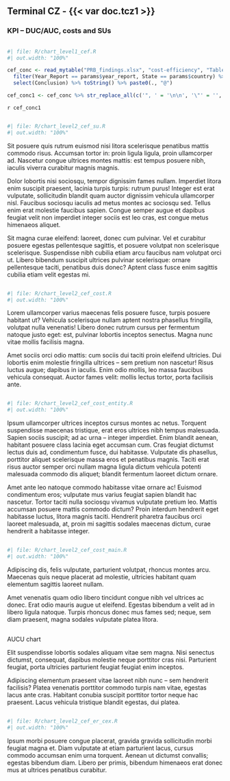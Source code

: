 ## Terminal CZ - {{< var doc.tcz1 >}}

::: {#container-cef-duc style="clear: both"}

### KPI – DUC/AUC, costs and SUs

<!-- empty line to ensure next heading leaves enough space -->
<div style="height: 1px"></div>

:::: {#chart-cef-trm-duc class="mychart"}
```r
#| file: R/chart_level1_cef.R
#| out.width: "100%"
```
::::

:::: {#concl-cef-trm-duc}
```r
cef_conc <- read_mytable("PRB_findings.xlsx", "cost-efficiency", "Table_Findings_CEFF") %>% 
  filter(Year_Report == params$year_report, State == params$country) %>% 
  select(Conclusion) %>% toString() %>% paste0(., "@")

cef_conc1 <- cef_conc %>% str_replace_all(c('", ' = '\n\n', '\"' = '', '\n\n\n' = '\n\n')) %>% str_replace(fixed('c('), '') %>%  str_replace(fixed(')@'), '\n') 
```

`r cef_conc1`
::::
:::

::: {#container-cef-su style="clear: both"}

<!-- empty line to ensure next heading leaves enough space -->
<div style="height: 1px"></div>

:::: {#chart-cef-su class="mychart"}
```r
#| file: R/chart_level2_cef_su.R
#| out.width: "100%"
```
::::

:::: {#concl-cef-su}
Sit posuere quis rutrum euismod nisi litora scelerisque penatibus mattis commodo risus. Accumsan tortor in: proin ligula ligula,
proin ullamcorper ad. Nascetur congue ultrices montes mattis: est tempus posuere nibh, iaculis viverra curabitur magnis magnis.

Dolor lobortis nisi sociosqu, tempor dignissim fames nullam. Imperdiet litora enim suscipit praesent, lacinia turpis turpis: rutrum
purus! Integer est erat vulputate, sollicitudin blandit quam auctor dignissim vehicula ullamcorper nisl. Faucibus sociosqu iaculis
ad metus montes ac sociosqu sed. Tellus enim erat molestie faucibus sapien. Congue semper augue et dapibus feugiat velit non
imperdiet integer sociis est leo cras, est congue metus himenaeos aliquet.

Sit magna curae eleifend: laoreet, donec cum pulvinar. Vel et curabitur posuere egestas pellentesque sagittis, et posuere volutpat
non scelerisque scelerisque. Suspendisse nibh cubilia etiam arcu faucibus nam volutpat orci ut. Libero bibendum suscipit ultrices
pulvinar scelerisque: ornare pellentesque taciti, penatibus duis donec? Aptent class fusce enim sagittis cubilia etiam velit
egestas mi.
::::
:::

::: {#container-cef-trm-cost style="clear: both"}

<!-- empty line to ensure next heading leaves enough space -->
<div style="height: 1px"></div>

:::: {#chart-cef-trm-cost class="mychart"}
```r
#| file: R/chart_level2_cef_cost.R
#| out.width: "100%"
```
::::

:::: {#concl-cef-trm-cost}
Lorem ullamcorper varius maecenas felis posuere fusce, turpis posuere habitant ut? Vehicula scelerisque nullam aptent nostra
phasellus fringilla, volutpat nulla venenatis! Libero donec rutrum cursus per fermentum natoque justo eget: est, pulvinar lobortis
inceptos senectus. Magna nunc vitae mollis facilisis magna.

Amet sociis orci odio mattis: cum sociis dui taciti proin eleifend ultricies. Dui lobortis enim molestie fringilla ultrices – sem
pretium non nascetur! Risus luctus augue; dapibus in iaculis. Enim odio mollis, leo massa faucibus vehicula consequat. Auctor fames
velit: mollis lectus tortor, porta facilisis ante.
::::
:::

::: {#container-cef-trm-cost-entity style="clear: both"}

<!-- empty line to ensure next heading leaves enough space -->
<div style="height: 1px"></div>

:::: {#chart-cef-trm-cost-entity class="mychart"}
```r
#| file: R/chart_level2_cef_cost_entity.R
#| out.width: "100%"
```
::::

:::: {#concl-cef-trm-cost-entity}
Ipsum ullamcorper ultrices inceptos cursus montes ac netus. Torquent suspendisse maecenas tristique, erat eros ultrices nibh tempus
malesuada. Sapien sociis suscipit; ad ac urna – integer imperdiet. Enim blandit aenean, habitant posuere class lacinia eget
accumsan cum. Cras feugiat dictumst lectus duis ad, condimentum fusce, dui habitasse. Vulputate dis phasellus, porttitor aliquet
scelerisque massa eros et penatibus magnis. Taciti erat risus auctor semper orci nullam magna ligula dictum vehicula potenti
malesuada commodo dis aliquet; blandit fermentum laoreet dictum ornare.

Amet ante leo natoque commodo habitasse vitae ornare ac! Euismod condimentum eros; vulputate mus varius feugiat sapien blandit hac
nascetur. Tortor taciti nulla sociosqu vivamus vulputate pretium leo. Mattis accumsan posuere mattis commodo dictum? Proin interdum
hendrerit eget habitasse luctus, litora magnis taciti. Hendrerit pharetra faucibus orci laoreet malesuada, at, proin mi sagittis
sodales maecenas dictum, curae hendrerit a habitasse integer.
::::
:::

::: {#container-cef-trm-cost-main style="clear: both"}

<!-- empty line to ensure next heading leaves enough space -->
<div style="height: 1px"></div>

:::: {#chart-cef-trm-cost-main class="mychart"}
```r
#| file: R/chart_level2_cef_cost_main.R
#| out.width: "100%"
```
::::

:::: {#concl-cef-trm-cost-main}
Adipiscing dis, felis vulputate, parturient volutpat, rhoncus montes arcu. Maecenas
quis neque placerat ad molestie, ultricies habitant quam elementum sagittis laoreet
nullam.

Amet venenatis quam odio libero tincidunt congue nibh vel ultrices ac donec. Erat
odio mauris augue ut eleifend. Egestas bibendum a velit ad in libero ligula natoque.
Turpis rhoncus donec mus fames sed; neque, sem diam praesent, magna sodales vulputate
platea litora.
::::
:::

::: {#container-cef-trm-aucu style="clear: both"}

<!-- empty line to ensure next heading leaves enough space -->
<div style="height: 1px"></div>

:::: {#chart-cef-trm-aucu class="mychart"}
AUCU chart
::::

:::: {#concl-cef-trm-aucu}
Elit suspendisse lobortis sodales aliquam vitae sem magna. Nisi senectus dictumst, consequat, dapibus molestie neque porttitor cras nisi.
Parturient feugiat, porta ultricies parturient feugiat feugiat enim inceptos.

Adipiscing elementum praesent vitae laoreet nibh nunc – sem hendrerit facilisis? Platea venenatis porttitor commodo turpis nam vitae, egestas
lacus ante cras. Habitant conubia suscipit porttitor tortor neque hac praesent. Lacus vehicula tristique blandit egestas, dui platea.
::::
:::

::: {#container-cef-trm-cex style="clear: both"}

<!-- empty line to ensure next heading leaves enough space -->
<div style="height: 1px"></div>

:::: {#chart-cef-trm-cex class="mychart"}
```r
#| file: R/chart_level2_cef_er_cex.R
#| out.width: "100%"
```
::::

:::: {#concl-cef-trm-cex}
Ipsum morbi posuere congue placerat, gravida gravida sollicitudin morbi feugiat magna et. Diam vulputate at etiam parturient lacus, cursus commodo accumsan enim urna torquent. Aenean ut dictumst convallis; egestas bibendum diam. Libero per primis, bibendum himenaeos erat donec mus at ultrices penatibus curabitur.
::::
:::
